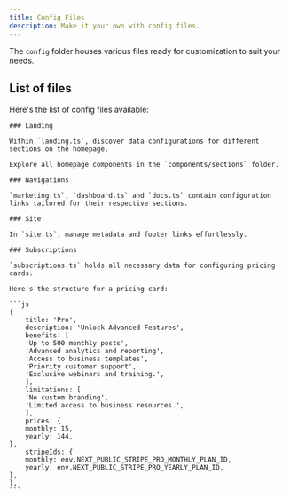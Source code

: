 ```yaml
---
title: Config Files
description: Make it your own with config files.
---
```


The `config` folder houses various files ready for customization to suit your needs.

## List of files

Here's the list of config files available:

<Steps>

    ### Landing

    Within `landing.ts`, discover data configurations for different sections on the homepage.

    Explore all homepage components in the `components/sections` folder.

    ### Navigations

    `marketing.ts`, `dashboard.ts` and `docs.ts` contain configuration links tailored for their respective sections.

    ### Site

    In `site.ts`, manage metadata and footer links effortlessly.

    ### Subscriptions

    `subscriptions.ts` holds all necessary data for configuring pricing cards.

    Here's the structure for a pricing card:

    ```js
    {
        title: 'Pro',
        description: 'Unlock Advanced Features',
        benefits: [
        'Up to 500 monthly posts',
        'Advanced analytics and reporting',
        'Access to business templates',
        'Priority customer support',
        'Exclusive webinars and training.',
        ],
        limitations: [
        'No custom branding',
        'Limited access to business resources.',
        ],
        prices: {
        monthly: 15,
        yearly: 144,
    },
        stripeIds: {
        monthly: env.NEXT_PUBLIC_STRIPE_PRO_MONTHLY_PLAN_ID,
        yearly: env.NEXT_PUBLIC_STRIPE_PRO_YEARLY_PLAN_ID,
    },
    },
    ```

</Steps>
